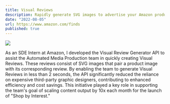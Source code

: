 ```yaml
---
title: Visual Reviews
description: Rapidly generate SVG images to advertise your Amazon products
date: "2022-08-05"
url: https://www.amazon.com/finds
published: true
---
```



[![](https://unkey.dev/images/landing/app.png)](https://unkey.dev)

As an SDE Intern at Amazon, I developed the Visual Review Generator API to assist the Automated Media Production team in quickly creating Visual Reviews. These reviews consist of SVG images that pair a product image with its corresponding review. By enabling the team to generate Visual Reviews in less than 2 seconds, the API significantly reduced the reliance on expensive third-party graphic designers, contributing to enhanced efficiency and cost savings. This initiative played a key role in supporting the team's goal of scaling content output by 10x each month for the launch of "Shop by Interest."